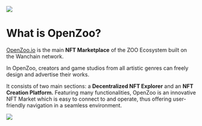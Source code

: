 ![](/openzoologo4.png)

# What is OpenZoo?

[OpenZoo.io](https://openzoo.io) is the main **NFT Marketplace** of the ZOO Ecosystem built on the Wanchain network. 

In OpenZoo, creators and game studios from all artistic genres can freely design and advertise their works.

It consists of two main sections: a **Decentralized NFT Explorer** and an **NFT Creation Platform.**
Featuring many functionalities, OpenZoo is an innovative NFT Market which is easy to connect to and operate, thus offering user-friendly navigation in a seamless environment.

![](/openzoointro.png)
